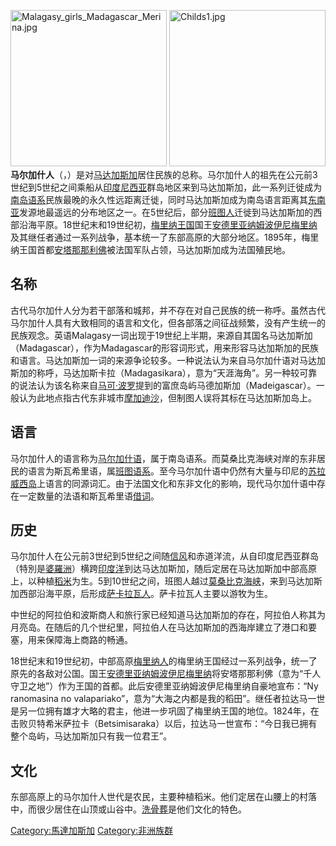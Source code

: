{{NoteTA|zh-cn:马尔加什; zh-tw:馬拉加西}}
[[File:Malagasy_girls_Madagascar_Merina.jpg|250px]]
[[File:Childs1.jpg|250px]]
{{Portal box|非洲|人类学}}
'''马尔加什人'''（{{Lang-fr|'''Malgache'''}}，{{Lang-en|'''Malagasy'''}}）是对[[马达加斯加|马达加斯加]]居住民族的总称。马尔加什人的祖先在公元前3世纪到5世纪之间乘船从[[印度尼西亚|印度尼西亚]]群岛地区来到马达加斯加，此一系列迁徙成为[[南岛语系|南岛语系]]民族最晚的永久性远距离迁徙，同时马达加斯加成为南岛语言距离其[[东南亚|东南亚]]发源地最遥远的分布地区之一。在5世纪后，部分[[班图人|班图人]]迁徙到马达加斯加的西部沿海平原。18世纪末和19世纪初，[[梅里纳王国|梅里纳王国]]国王[[安德里亚纳姆波伊尼梅里纳|安德里亚纳姆波伊尼梅里纳]]及其继任者{{Link-en|拉達馬一世|Radama I}}通过一系列战争，基本统一了东部高原的大部分地区。1895年，梅里纳王国首都[[安塔那那利佛|安塔那那利佛]]被法国军队占领，马达加斯加成为法国殖民地。

== 名称 ==
古代马尔加什人分为若干部落和城邦，并不存在对自己民族的统一称呼。虽然古代马尔加什人具有大致相同的语言和文化，但各部落之间征战频繁，没有产生统一的民族观念。英语Malagasy一词出现于19世纪上半期，来源自其国名马达加斯加（Madagascar），作为Madagascar的形容词形式，用来形容马达加斯加的民族和语言。马达加斯加一词的来源争论较多。一种说法认为来自马尔加什语对马达加斯加的称呼，马达加斯卡拉（Madagasikara），意为“天涯海角”。另一种较可靠的说法认为该名称来自[[马可·波罗|马可·波罗]]提到的富庶岛屿马德加斯加（Madeigascar）。一般认为此地点指古代东非城市[[摩加迪沙|摩加迪沙]]，但制图人误将其标在马达加斯加岛上。

== 语言 ==
马尔加什人的语言称为[[马拉加什语|马尔加什语]]，属于南岛语系。而莫桑比克海峡对岸的东非居民的语言为斯瓦希里语，属[[班图语系|班图语系]]。至今马尔加什语中仍然有大量与印尼的[[苏拉威西岛|苏拉威西岛]]上语言的同源词汇。由于法国文化和东非文化的影响，现代马尔加什语中存在一定数量的法语和斯瓦希里语[[借词|借词]]。

== 历史 ==
马尔加什人在公元前3世纪到5世纪之间随[[信风|信风]]和赤道洋流，从自印度尼西亚群岛（特別是[[婆羅洲|婆羅洲]]）横跨[[印度洋|印度洋]]到达马达加斯加，随后定居在马达加斯加中部高原上，以种植[[稻米|稻米]]为生。5到10世纪之间，班图人越过[[莫桑比克海峡|莫桑比克海峡]]，来到马达加斯加西部沿海平原，后形成[[萨卡拉瓦人|萨卡拉瓦人]]。萨卡拉瓦人主要以游牧为生。

中世纪的阿拉伯和波斯商人和旅行家已经知道马达加斯加的存在，阿拉伯人称其为月亮岛。在随后的几个世纪里，阿拉伯人在马达加斯加的西海岸建立了港口和要塞，用来保障海上商路的畅通。

18世纪末和19世纪初，中部高原[[梅里纳人|梅里纳人]]的梅里纳王国经过一系列战争，统一了原先的各敌对公国。国王[[安德里亚纳姆波伊尼梅里纳|安德里亚纳姆波伊尼梅里纳]]将安塔那那利佛（意为“千人守卫之地”）作为王国的首都。此后安德里亚纳姆波伊尼梅里纳自豪地宣布：“Ny ranomasina no valapariako”，意为“大海之内都是我的稻田”。继任者拉达马一世是另一位拥有雄才大略的君主，他进一步巩固了梅里纳王国的地位。1824年，在击败贝特希米萨拉卡（Betsimisaraka）以后，拉达马一世宣布：“今日我已拥有整个岛屿，马达加斯加只有我一位君王”。

== 文化 ==
东部高原上的马尔加什人世代是农民，主要种植稻米。他们定居在山腰上的村落中，而很少居住在山顶或山谷中。[[洗骨葬|洗骨葬]]是他们文化的特色。


{{海外印尼人}}

[[Category:馬達加斯加|Category:馬達加斯加]]
[[Category:非洲族群|Category:非洲族群]]